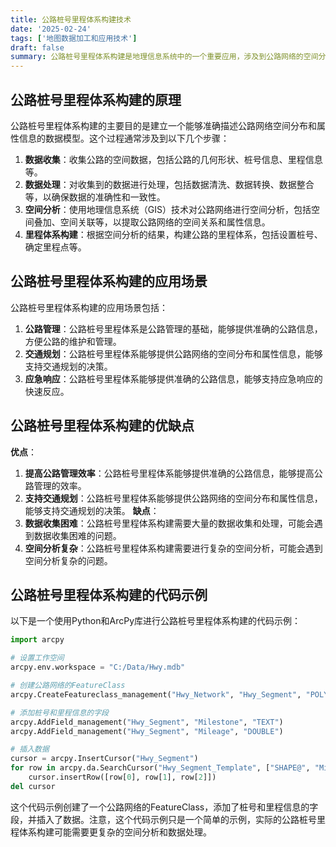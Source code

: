 ```yaml
---
title: 公路桩号里程体系构建技术
date: '2025-02-24'
tags: ['地图数据加工和应用技术']
draft: false
summary: 公路桩号里程体系构建是地理信息系统中的一个重要应用，涉及到公路网络的空间分析和管理。
---
```


## 公路桩号里程体系构建的原理

公路桩号里程体系构建的主要目的是建立一个能够准确描述公路网络空间分布和属性信息的数据模型。这个过程通常涉及到以下几个步骤：

1. **数据收集**：收集公路的空间数据，包括公路的几何形状、桩号信息、里程信息等。
2. **数据处理**：对收集到的数据进行处理，包括数据清洗、数据转换、数据整合等，以确保数据的准确性和一致性。
3. **空间分析**：使用地理信息系统（GIS）技术对公路网络进行空间分析，包括空间叠加、空间关联等，以提取公路网络的空间关系和属性信息。
4. **里程体系构建**：根据空间分析的结果，构建公路的里程体系，包括设置桩号、确定里程点等。

## 公路桩号里程体系构建的应用场景

公路桩号里程体系构建的应用场景包括：

1. **公路管理**：公路桩号里程体系是公路管理的基础，能够提供准确的公路信息，方便公路的维护和管理。
2. **交通规划**：公路桩号里程体系能够提供公路网络的空间分布和属性信息，能够支持交通规划的决策。
3. **应急响应**：公路桩号里程体系能够提供准确的公路信息，能够支持应急响应的快速反应。

## 公路桩号里程体系构建的优缺点

**优点**：

1. **提高公路管理效率**：公路桩号里程体系能够提供准确的公路信息，能够提高公路管理的效率。
2. **支持交通规划**：公路桩号里程体系能够提供公路网络的空间分布和属性信息，能够支持交通规划的决策。
   **缺点**：
3. **数据收集困难**：公路桩号里程体系构建需要大量的数据收集和处理，可能会遇到数据收集困难的问题。
4. **空间分析复杂**：公路桩号里程体系构建需要进行复杂的空间分析，可能会遇到空间分析复杂的问题。

## 公路桩号里程体系构建的代码示例

以下是一个使用Python和ArcPy库进行公路桩号里程体系构建的代码示例：

```python
import arcpy

# 设置工作空间
arcpy.env.workspace = "C:/Data/Hwy.mdb"

# 创建公路网络的FeatureClass
arcpy.CreateFeatureclass_management("Hwy_Network", "Hwy_Segment", "POLYLINE")

# 添加桩号和里程信息的字段
arcpy.AddField_management("Hwy_Segment", "Milestone", "TEXT")
arcpy.AddField_management("Hwy_Segment", "Mileage", "DOUBLE")

# 插入数据
cursor = arcpy.InsertCursor("Hwy_Segment")
for row in arcpy.da.SearchCursor("Hwy_Segment_Template", ["SHAPE@", "Milestone", "Mileage"]):
    cursor.insertRow([row[0], row[1], row[2]])
del cursor
```

这个代码示例创建了一个公路网络的FeatureClass，添加了桩号和里程信息的字段，并插入了数据。注意，这个代码示例只是一个简单的示例，实际的公路桩号里程体系构建可能需要更复杂的空间分析和数据处理。
